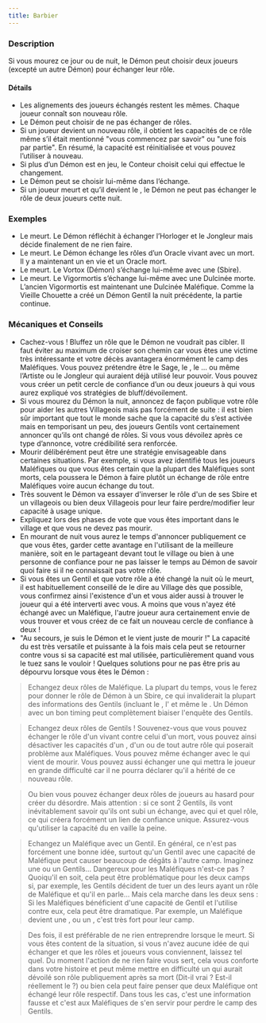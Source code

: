 ```yaml
---
title: Barbier
---
```



<Role BARBIER header />

### Description

Si vous mourez ce jour ou de nuit, le Démon peut choisir deux joueurs (excepté un autre Démon) pour échanger leur rôle.

#### Détails

- Les alignements des joueurs échangés restent les mêmes. Chaque joueur connaît son nouveau rôle.
- Le Démon peut choisir de ne pas échanger de rôles.
- Si un joueur devient un nouveau rôle, il obtient les capacités de ce rôle même s’il était mentionné "vous commencez par savoir" ou "une fois par partie". En résumé, la capacité est réinitialisée et vous pouvez l’utiliser à nouveau.
- Si plus d’un Démon est en jeu, le Conteur choisit celui qui effectue le changement.
- Le Démon peut se choisir lui-même dans l’échange.
- Si un joueur meurt et qu’il devient le <Role BARBIER />, le Démon ne peut pas échanger le rôle de deux joueurs cette nuit.   

### Exemples
- Le <Role BARBIER /> meurt. Le Démon réfléchit à échanger l’Horloger et le Jongleur mais décide finalement de ne rien faire.
- Le <Role BARBIER /> meurt. Le Démon échange les rôles d’un Oracle vivant avec un <Role BARBIER /> mort. Il y a maintenant un <Role BARBIER /> en vie et un Oracle mort.
- Le <Role BARBIER /> meurt. Le Vortox (Démon) s’échange lui-même avec une <Role SORCIERE /> (Sbire).
- Le <Role BARBIER /> meurt. Le Vigormortis s’échange lui-même avec une Dulcinée morte. L’ancien Vigormortis est maintenant une Dulcinée Maléfique. Comme la Vieille Chouette a créé un Démon Gentil la nuit précédente, la partie continue.

### Mécaniques et Conseils
- Cachez-vous ! Bluffez un rôle que le Démon ne voudrait pas cibler. Il faut éviter au maximum de croiser son chemin car vous êtes une victime très intéressante et votre décès avantagera énormément le camp des Maléfiques.
Vous pouvez prétendre être le Sage, le <Role SOLDAT />, le <Role MAIRE />... ou même l’Artiste ou le Jongleur qui auraient déjà utilisé leur pouvoir.
Vous pouvez vous créer un petit cercle de confiance d’un ou deux joueurs à qui vous aurez expliqué vos stratégies de bluff/dévoilement. 
- Si vous mourez du Démon la nuit, annoncez de façon publique votre rôle pour aider les autres Villageois mais pas forcément de suite : il est bien sûr important que tout le monde sache que la capacité du <Role BARBIER /> s’est activée mais en temporisant un peu, des joueurs Gentils vont certainement annoncer qu’ils ont changé de rôles. Si vous vous dévoilez après ce type d’annonce, votre crédibilité sera renforcée. 
- Mourir délibérément peut être une stratégie envisageable dans certaines situations. Par exemple, si vous avez identifié tous les joueurs Maléfiques ou que vous êtes certain que la plupart des Maléfiques sont morts, cela poussera le Démon à faire plutôt un échange de rôle entre Maléfiques voire aucun échange du tout.     
- Très souvent le Démon va essayer d'inverser le rôle d'un de ses Sbire et un villageois ou bien deux Villageois pour leur faire perdre/modifier leur capacité à usage unique.
- Expliquez lors des phases de vote que vous êtes important dans le village et que vous ne devez pas mourir.
- En mourant de nuit vous aurez le temps d'annoncer publiquement ce que vous êtes, garder cette avantage en l'utilisant de la meilleure manière, soit en le partageant devant tout le village ou bien à une personne de confiance pour ne pas laisser le temps au Démon de savoir quoi faire si il ne connaissait pas votre rôle.
- Si vous êtes un Gentil et que votre rôle a été changé la nuit où le <Role BARBIER /> meurt, il est habituellement conseillé de le dire au Village dès que possible, vous confirmez ainsi l'existence d'un <Role BARBIER /> et vous aider aussi à trouver le joueur qui a été interverti avec vous. A moins que vous n'ayez été échangé avec un Maléfique, l'autre joueur aura certainement envie de vous trouver et vous créez de ce fait un nouveau cercle de confiance à deux !
- "Au secours, je suis le Démon et le <Role BARBIER /> vient juste de mourir !" La capacité du <Role BARBIER /> est très versatile et puissante à la fois mais cela peut se retourner contre vous si sa capacité est mal utilisée, particulièrement quand vous le tuez sans le vouloir !
Quelques solutions pour ne pas être pris au dépourvu lorsque vous êtes le Démon :   

> Echangez deux rôles de Maléfique. La plupart du temps, vous le ferez pour donner le rôle de Démon à un Sbire, ce qui invaliderait la plupart des informations des Gentils (incluant le <Role FLEURISTE />, l' <Role SAVANT /> et même le <Role REVEUR />. Un Démon avec un bon timing peut complètement biaiser l'enquête des Gentils.

> Echangez deux rôles de Gentils ! Souvenez-vous que vous pouvez échanger le rôle d'un vivant contre celui d'un mort, vous pouvez ainsi désactiver les capacités d'un <Role FAUSSAIRE />, d'un <Role SAGE /> ou de tout autre rôle qui poserait problème aux Maléfiques. Vous pouvez même échanger avec le <Role BARBIER /> qui vient de mourir. Vous pouvez aussi échanger une <Role BETE_DE_FOIRE /> qui mettra le joueur en grande difficulté  car il ne pourra déclarer qu'il a hérité de ce nouveau rôle.

> Ou bien vous pouvez échanger deux rôles de joueurs au hasard pour créer du désordre. Mais attention : si ce sont 2 Gentils, ils vont inévitablement savoir qu'ils ont subi un échange, avec qui et quel rôle, ce qui créera forcément un lien de confiance unique. Assurez-vous qu'utiliser la capacité du <Role BARBIER /> en vaille la peine.

> Echangez un Maléfique avec un Gentil. En général, ce n'est pas forcément une bonne idée, surtout qu'un Gentil avec une capacité de Maléfique peut causer beaucoup de dégâts à l'autre camp. Imaginez une <Role SORCIERE /> ou un <Role MANIPULATEUR /> Gentils... Dangereux pour les Maléfiques n'est-ce pas ? Quoiqu'il en soit, cela peut être problématique pour les deux camps si, par exemple, les Gentils décident de tuer un des leurs ayant un rôle de Maléfique et qu'il en parle... Mais cela marche dans les deux sens : Si les Maléfiques bénéficient d'une capacité de Gentil et l'utilise contre eux, cela peut être dramatique. Par exemple, un Maléfique devient une <Role DULCINEE />, <Role FAUSSAIRE /> ou un <Role CHARMEUR_DE_SERPENT />, c'est très fort pour leur camp.

> Des fois, il est préférable de ne rien entreprendre lorsque le <Role BARBIER /> meurt. Si vous êtes content de la situation, si vous n'avez aucune idée de qui échanger et que les rôles et joueurs vous conviennent, laissez tel quel. Du moment l'action de ne rien faire vous sert, cela vous conforte dans votre histoire et peut même mettre en difficulté un <Role BARBIER /> qui aurait dévoilé son rôle publiquement après sa mort (Dit-il vrai ? Est-il réellement le <Role BARBIER /> ?) ou bien cela peut faire penser que deux Maléfique ont échangé leur rôle respectif. Dans tous les cas, c'est une information fausse et c'est aux Maléfiques de s'en servir pour perdre le camp des Gentils.
